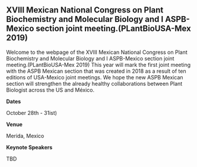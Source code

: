 <!-- break -->
<br>
<br>
<br>
<!-- break -->

XVIII Mexican National Congress on Plant Biochemistry and Molecular Biology and I ASPB-Mexico section joint meeting.(PLantBioUSA-Mex 2019)
--------------------

Welcome to the webpage of the XVIII Mexican National Congress on Plant Biochemistry and Molecular Biology and I ASPB-Mexico section joint meeting.(PLantBioUSA-Mex 2019) This year will mark the first joint meeting with the ASPB Mexican section that was created in 2018 as a result of ten editions of USA-Mexico joint meetings. We hope the new ASPB Mexican section will strengthen the already healthy collaborations between Plant Biologist across the US and México. 

**Dates**

October 28th - 31ist)


**Venue**

Merida, Mexico

**Keynote Speakers**

TBD




